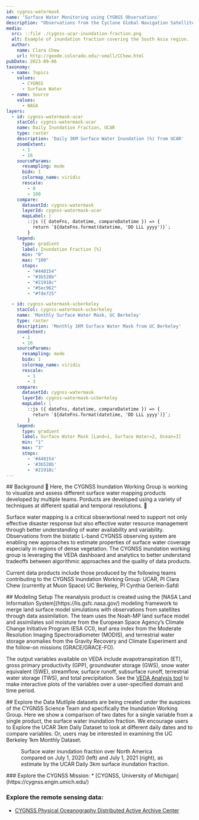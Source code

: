 ```yaml
---
id: cygnss-watermask
name: 'Surface Water Monitoring using CYGNSS Observations'
description: "Observations from the Cyclone Global Navigation Satellite System (CYGNSS) constellation provide information on surface water coverage. Researchers are using novel techniques to generate observational data products of surface water coverage at various temporal and spatial resolutions."
media:
  src: ::file ./cygnss-ucar-inundation-fraction.png
  alt: Example of inundation fraction covering the South Asia region.
  author:
    name: Clara Chew
    url: http://geode.colorado.edu/~small/CChew.html
pubDate: 2023-09-06
taxonomy:
  - name: Topics
    values:
      - CYGNSS
      - Surface Water
  - name: Source
    values:
      - NASA
layers:
  - id: cygnss-watermask-ucar
    stacCol: cygnss-watermask-ucar
    name: Daily Inundation Fraction, UCAR
    type: raster
    description: 'Daily 3KM Surface Water Inundation (%) from UCAR'
    zoomExtent:
      - 1
      - 16
    sourceParams:
      resampling: mode
      bidx: 1
      colormap_name: viridis
      rescale:
        - 0
        - 100
    compare:
      datasetId: cygnss-watermask
      layerId: cygnss-watermask-ucar
      mapLabel: |
        ::js ({ dateFns, datetime, compareDatetime }) => {
          return `${dateFns.format(datetime, 'DD LLL yyyy')}`;
        }
    legend:
      type: gradient
      label: Inundation Fraction [%]
      min: "0"
      max: "100"
      stops:
        - "#440154"
        - "#3b528b"
        - "#21918c"
        - "#5ec962"
        - "#fde725"

  - id: cygnss-watermask-ucberkeley
    stacCol: cygnss-watermask-ucberkeley
    name: 'Monthly Surface Water Mask, UC Berkeley'
    type: raster
    description: 'Monthly 1KM Surface Water Mask from UC Berkeley'
    zoomExtent:
      - 1
      - 16
    sourceParams:
      resampling: mode
      bidx: 1
      colormap_name: viridis
      rescale:
        - 1
        - 3
    compare:
      datasetId: cygnss-watermask
      layerId: cygnss-watermask-ucberkeley
      mapLabel: |
        ::js ({ dateFns, datetime, compareDatetime }) => {
          return `${dateFns.format(datetime, 'DD LLL yyyy')}`;
        }
    legend:
      type: gradient
      label: Surface Water Mask [Land=1, Surface Water=2, Ocean=3]
      min: "1"
      max: "3"
      stops:
        - '#440154'
        - '#3b528b'
        - '#21918c'
---
```

<Block>
<Prose>
## Background
🚧 Here, the CYGNSS Inundation Working Group is working to visualize and assess different surface water mapping products developed by multiple teams. Porducts are developed using a variety of techniques at different spatial and temporal resolutions. 🚧

Surface water mapping is a critical obseravtional need to support not only effective disaster response but also effective water resource management through better understanding of water availability and variability.
Observations from the bistatic L-band CYGNSS observing system are enabling new approaches to estimate properties of surface water coverage especially in regions of dense vegetation. The CYGNSS inundation working group is leveraging
the VEDA dashboard and analytics to better understand tradeoffs between algorithmic approaches and the quality of data products.

Current data products include those produced by the following teams contributing to the CYGNSS Inundation Working Group:
UCAR, PI Clara Chew (currently at Muon Space)
UC Berkeley, PI Cynthia Gerlein-Safdi
</Prose>
</Block>

<Block>
<Prose>
## Modeling Setup
The reanalysis product is created using the [NASA Land Information System](https://lis.gsfc.nasa.gov/) modeling framework to merge land surface model simulations with observations from satellites through data assimilation. The team uses the Noah-MP land surface model and assimilates soil moisture from the European Space Agency’s Climate Change Initiative Program (ESA CCI), leaf area index from the Moderate Resolution Imaging Spectroradiometer (MODIS), and terrestrial water storage anomalies from the Gravity Recovery and Climate Experiment and the follow-on missions (GRACE/GRACE-FO). 

The output variables available on VEDA include evapotranspiration (ET), gross primary productivity (GPP), groundwater storage (GWS), snow water equivalent (SWE), streamflow, surface runoff, subsurface runoff, terrestrial water storage (TWS), and total precipitation. See the [VEDA Analysis tool](https://www.earthdata.nasa.gov/dashboard/eis/analysis) to make interactive plots of the variables over a user-specified domain and time period.

</Prose>
</Block>

<Block>
<Prose>
## Explore the Data
Mutliple datasets are being created under the auspices of the CYGNSS Science Team and specifically the Inundation Working Group. Here we show a comparison of two dates for a single variable from a single product,
the surface water inundation fraction. We encourage users to <Link to='/datasets/cygnss_watermask_ucar/explore'>Explore the UCAR 3km Daily Dataset</Link> to look at different daily dates and to compare variables. Or, users
may be interested in examining the  <Link to='/datasets/cygnss_watermask_ucberkeley/explore'> UC Berkeley 1km Monthly Dataset</Link>.

</Prose>
  <Figure>
  <Map
    datasetId='cygnss-watermask'
    layerId='cygnss-watermask-ucar'
    dateTime='2020-07-01'
    zoom={2}
    center={[-112,40]}
    compareDateTime='2021-07-01'
  />
  <Caption
    attrAuthor='NASA'
    attrUrl='https://nasa.gov/'
  >
  Surface water inundation fraction over North America compared on July 1, 2020 (left) and July 1, 2021 (right), as estimate by the UCAR Daily 3km surface inundation fraction.
</Caption>
  </Figure>
</Block>

<Block>
<Prose>
### Explore the CYGNSS Mission:
* [CYGNSS, University of Michigan](https://cygnss.engin.umich.edu/)

### Explore the remote sensing data:
* [CYGNSS,Physical Oceanography Distributed Active Archive Center](https://podaac.jpl.nasa.gov/CYGNSS)
</Prose>
</Block>
